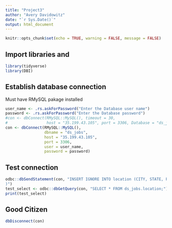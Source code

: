 ```yaml
---
title: "Project3"
author: "Avery Davidowitz"
date: "`r Sys.Date()`"
output: html_document
---
```


```r
knitr::opts_chunk$set(echo = TRUE, warning = FALSE, message = FALSE)
```


## Import libraries and 
```r
library(tidyverse)
library(DBI)
```

## Establish database connection
Must have RMySQL pakage installed
```r
user_name <- .rs.askForPassword("Enter the Database user name")
password <- .rs.askForPassword("Enter the Database password")
#con <- dbConnect(RMySQL::MySQL(), timeout = 30,
#                 host = "35.199.43.105", port = 3306, Database = "ds_jobs", UID = user_name, PWD = password)
con <- dbConnect(RMySQL::MySQL(), 
                 dbname = "ds_jobs", 
                 host = "35.199.43.105", 
                 port = 3306,
                 user = user_name,
                 password = password)
```

## Test connection
```r
odbc::dbSendStatement(con, "INSERT IGNORE INTO location (CITY, STATE, POPULATION) VALUES ('New York', 'NY', 20201249
)")
test_select <- odbc::dbGetQuery(con, "SELECT * FROM ds_jobs.location;")
print(test_select)
```



## Good Citizen
```r
dbDisconnect(con)
```